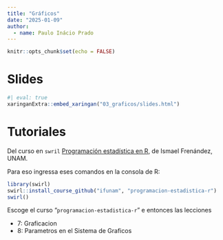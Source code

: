 ```yaml
---
title: "Gráficos"
date: "2025-01-09" 
author:
  - name: Paulo Inácio Prado
---
```


```r
knitr::opts_chunk$set(echo = FALSE)
```


# Slides

```r
#| eval: true
xaringanExtra::embed_xaringan("03_graficos/slides.html")
```

# Tutoriales

Del curso en `swril` [Programación estadística en R](https://swirlstats.com/scn/estadistica.html), de Ismael Frenández, UNAM. 

Para eso ingressa eses comandos en la consola de R:

```r
library(swirl)
swirl::install_course_github("ifunam", "programacion-estadistica-r")
swirl()
```
Escoge el curso "`programacion-estadistica-r`" e entonces las lecciones 

* 7: Graficacion
* 8: Parametros en el Sistema de Graficos


